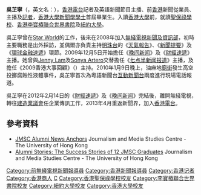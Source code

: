 '''吳芷寧'''（{{bd|1984年|11月30日|||}}，英文名：{{lang|en|'''Priscilla Ng'''}}），[[香港電台|香港電台]]記者及英語新聞節目主播、前[[香港|香港]]新聞從業員、主播及[[記者|記者]]，[[香港大學|香港大學]][[新聞學學士|新聞學學士]]首屆畢業生。入讀[[香港大學|香港大學]]前，就讀[[聖保祿學校|聖保祿學校]]、[[香港李寶椿聯合世界書院|香港李寶椿聯合世界書院]]及[[紐約大學|紐約大學]]。<!--其父親[[吳家光|吳家光]]是[[僱員再培訓局|僱員再培訓局]]辦事處行政總監、前[[勞工處|勞工處]]助理處長。-->

吳芷寧曾在[[Star_World|Star World]]的{{tsl|en|Star News Asia|Star News Asia}}工作，後來在2008年加入[[電視廣播有限公司|無綫電視]][[無綫新聞|新聞及資訊部]]，初時主要職務是出外採訪，並偶爾亦負責主持[[明珠台|明珠台]]的《[[無綫電視天氣報告|天氣報告]]》、《[[無綫電視新聞提要|新聞提要]]》及《[[環球金融速遞|環球金融速遞]]》環節。2009年12月5日开始擔任《[[無綫電視晚间新闻|晚间新闻]]》及《[[財經速遞|財經速遞]]》主播。她曾與[[林楚芹|Jenny Lam]]及[[Sonya_Artero|Sonya Artero]]交替擔任《[[七点半新闻报道|七点半新闻报道]]》主播，及擔任《2009香港大事回顧》（{{lang|en|Hong Kong Review 2009}}）主持。2010年1月9日晚上，油麻地[[廟街_(香港)|廟街]]發生高空投擲腐蝕性液體事件，吳芷寧首次為粵語新聞台[[互動新聞台|互動新聞台]]兩度進行現場電話報道。

吳芷寧在2012年2月14日的《[[財經速遞|財經速遞]]》及《[[無綫電視晚间新闻|晚间新闻]]》完結後，離開無綫電視，轉往[[建造業議會|建造業議會]]任企業傳訊工作，2013年4月重返新聞界，加入[[香港電台|香港電台]]。

==參考資料==
*[http://jmsc.hku.hk/2010/10/jmsc-alumni-news-anchors/ JMSC Alumni News Anchors]{{Wayback|url=http://jmsc.hku.hk/2010/10/jmsc-alumni-news-anchors/ |date=20110106223442 }} Journalism and Media Studies Centre - The University of Hong Kong
*[http://jmsc.hku.hk/2011/02/alumni-stories-the-success-stories-of-12-jmsc-graduates/ Alumni Stories: The Success Stories of 12 JMSC Graduates]{{Wayback|url=http://jmsc.hku.hk/2011/02/alumni-stories-the-success-stories-of-12-jmsc-graduates/ |date=20110225044627 }} Journalism and Media Studies Centre - The University of Hong Kong

{{HK-bio-stub}}
{{DEFAULTSORT:NG吳芷寧}}
[[Category:前無綫電視新聞報導員|Category:前無綫電視新聞報導員]]
[[Category:香港新聞報導員|Category:香港新聞報導員]]
[[Category:香港记者|Category:香港记者]]
[[Category:香港商人|Category:香港商人]]
[[Category:吳姓|C]]
[[Category:香港聖保祿學校校友|Category:香港聖保祿學校校友]]
[[Category:李寶椿聯合世界書院校友|Category:李寶椿聯合世界書院校友]]
[[Category:紐約大學校友|Category:紐約大學校友]]
[[Category:香港大學校友|Category:香港大學校友]]
